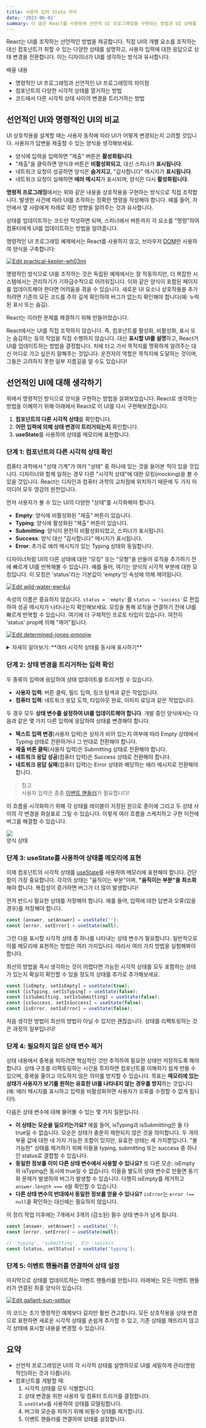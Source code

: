```yaml
---
title: 사용자 입력 State 처리
date: '2023-06-02'
summary: 이 글은 React를 사용하여 선언적 UI 프로그래밍을 구현하는 방법과 UI 상태를 관리하는 전략에 대한 설명을 제공합니다.
---
```


<TOCInline toc={props.toc} asDisclosure />


React는 UI를 조작하는 선언적인 방법을 제공합니다. 직접 UI의 개별 요소를 조작하는 대신 컴포넌트가 취할 수 있는 다양한 상태를 설명하고, 사용자 입력에 대한 응답으로 상태 변경을 전환합니다. 이는 디자이너가 UI를 생각하는 방식과 유사합니다.

배울 내용

- 명령적인 UI 프로그래밍과 선언적인 UI 프로그래밍의 차이점
- 컴포넌트의 다양한 시각적 상태를 열거하는 방법
- 코드에서 다른 시각적 상태 사이의 변경을 트리거하는 방법

## 선언적인 UI와 명령적인 UI의 비교

UI 상호작용을 설계할 때는 사용자 동작에 따라 UI가 어떻게 변경되는지 고려할 것입니다. 사용자가 답변을 제출할 수 있는 양식을 생각해보세요.

- 양식에 입력을 입력하면 "제출" 버튼은 **활성화됩니다**.
- "제출"을 클릭하면 양식과 버튼은 **비활성화되고**, 대신 스피너가 **표시됩니다**.
- 네트워크 요청이 성공하면 양식은 **숨겨지고**, "감사합니다" 메시지가 **표시됩니다**.
- 네트워크 요청이 실패하면 **에러 메시지**가 표시되며, 양식은 다시 **활성화됩니다**.

**명령적 프로그래밍**에서는 위와 같은 내용을 상호작용을 구현하는 방식으로 직접 조작합니다. 발생한 사건에 따라 UI를 조작하는 정확한 명령을 작성해야 합니다. 예를 들어, 차 안에서 옆 사람에게 차례로 회전 방향을 알려주는 것과 유사합니다.

상태를 업데이트하는 코드만 작성하면 되며, 스피너에서 버튼까지 각 요소를 "명령"하여 컴퓨터에게 UI를 업데이트하는 방법을 알려줍니다.

명령적인 UI 프로그래밍 예제에서는 React를 사용하지 않고, 브라우저 [DOM](https://developer.mozilla.org/en-US/docs/Web/API/Document_Object_Model)만 사용하여 양식을 구축합니다:

[![Edit practical-kepler-wh03mi](https://codesandbox.io/static/img/play-codesandbox.svg)](https://codesandbox.io/s/practical-kepler-wh03mi?autoresize=1&fontsize=14&hidenavigation=1&theme=dark)



명령적인 방식으로 UI를 조작하는 것은 독립된 예제에서는 잘 작동하지만, 더 복잡한 시스템에서는 관리하기가 기하급수적으로 어려워집니다. 이와 같은 양식이 포함된 페이지를 업데이트해야 한다면 어려움을 겪을 수 있습니다. 새로운 UI 요소나 상호작용을 추가하려면 기존의 모든 코드를 주의 깊게 확인하여 버그가 없는지 확인해야 합니다(예: 누락된 표시 또는 숨김).

React는 이러한 문제를 해결하기 위해 만들어졌습니다.

React에서는 UI를 직접 조작하지 않습니다. 즉, 컴포넌트를 활성화, 비활성화, 표시 또는 숨김하는 등의 작업을 직접 수행하지 않습니다. 대신 **표시할 UI를 설명**하고, React가 UI를 업데이트하는 방법을 결정합니다. 차에 타고 가서 목적지를 명확하게 알려주는 대신 어디로 가고 싶은지 말해주는 것입니다. 운전자의 역할은 목적지에 도달하는 것이며, 그들은 고려하지 못한 일부 지름길을 알 수도 있습니다!

## 선언적인 UI에 대해 생각하기

위에서 명령적인 방식으로 양식을 구현하는 방법을 살펴보았습니다. React로 생각하는 방법을 이해하기 위해 아래에서 React로 이 UI를 다시 구현해보겠습니다.

1. **컴포넌트의 다른 시각적 상태**를 확인합니다.
2. **어떤 입력에 의해 상태 변경이 트리거되는지** 확인합니다.
3. **useState**를 사용하여 상태를 메모리에 표현합니다.

### 단계 1: 컴포넌트의 다른 시각적 상태 확인

컴퓨터 과학에서 "상태 기계"가 여러 "상태" 중 하나에 있는 것을 들어본 적이 있을 것입니다. 디자이너와 함께 일하는 경우 다른 "시각적 상태"에 대한 모킹(mocking)을 볼 수 있을 것입니다. React는 디자인과 컴퓨터 과학의 교차점에 위치하기 때문에 두 가지 아이디어 모두 영감의 원천입니다.

먼저 사용자가 볼 수 있는 UI의 다양한 "상태"를 시각화해야 합니다.

- **Empty**: 양식에 비활성화된 "제출" 버튼이 있습니다.
- **Typing**: 양식에 활성화된 "제출" 버튼이 있습니다.
- **Submitting**: 양식이 완전히 비활성화되었고, 스피너가 표시됩니다.
- **Success**: 양식 대신 "감사합니다" 메시지가 표시됩니다.
- **Error**: 추가로 에러 메시지가 있는 Typing 상태와 동일합니다.

디자이너처럼 UI의 다른 상태에 대한 "모킹" 또는 "모형"을 만들어 로직을 추가하기 전에 빠르게 UI를 반복해볼 수 있습니다. 예를 들어, 여기는 양식의 시각적 부분에 대한 모킹입니다. 이 모킹은 'status'라는 기본값이 'empty'인 속성에 의해 제어됩니다.

[![Edit wild-water-ewr4uj](https://codesandbox.io/static/img/play-codesandbox.svg)](https://codesandbox.io/s/wild-water-ewr4uj?autoresize=1&fontsize=14&hidenavigation=1&theme=dark)



속성의 이름은 중요하지 않습니다. `status = 'empty'`를 `status = 'success'`로 편집하여 성공 메시지가 나타나는지 확인해보세요. 모킹을 통해 로직을 연결하기 전에 UI를 빠르게 반복할 수 있습니다. 여기에 더 구체적인 프로토 타입이 있습니다. 여전히 'status' prop에 의해 "제어"됩니다.

[![Edit determined-jones-pmnojw](https://codesandbox.io/static/img/play-codesandbox.svg)](https://codesandbox.io/s/determined-jones-pmnojw?autoresize=1&fontsize=14&hidenavigation=1&theme=dark)



<details className="bg-gray-100 p-2 rounded-md">
  <summary>자세히 알아보기: **여러 시각적 상태를 동시에 표시하기**</summary>


컴포넌트에 많은 시각적 상태가 있는 경우 모든 상태를 한 페이지에 표시하는 것이 편리할 수 있습니다.

[![Edit peaceful-leaf-f0p7sj](https://codesandbox.io/static/img/play-codesandbox.svg)](https://codesandbox.io/s/peaceful-leaf-f0p7sj?autoresize=1&fontsize=14&hidenavigation=1&theme=dark)

이와 같은 페이지는 종종 "리빙 스타일 가이드" 또는 "스토리북"이라고 불립니다.
</details>

### 단계 2: 상태 변경을 트리거하는 입력 확인

두 종류의 입력에 응답하여 상태 업데이트를 트리거할 수 있습니다.

- **사용자 입력**: 버튼 클릭, 필드 입력, 링크 탐색과 같은 작업입니다.
- **컴퓨터 입력**: 네트워크 응답 도착, 타임아웃 완료, 이미지 로딩과 같은 작업입니다.

두 경우 모두 **상태 변수를 설정하여 UI를 업데이트해야 합니다**. 개발 중인 양식에서는 다음과 같은 몇 가지 다른 입력에 응답하여 상태를 변경해야 합니다.

- **텍스트 입력 변경**(사용자 입력)은 상자가 비어 있는지 여부에 따라 Empty 상태에서 Typing 상태로 전환하거나 그 반대로 전환해야 합니다.
- **제출 버튼 클릭**(사용자 입력)은 Submitting 상태로 전환해야 합니다.
- **네트워크 응답 성공**(컴퓨터 입력)은 Success 상태로 전환해야 합니다.
- **네트워크 응답 실패**(컴퓨터 입력)는 Error 상태와 해당하는 에러 메시지로 전환해야 합니다.

> 참고  
사용자 입력은 종종 [이벤트 핸들러](https://react.dev/learn/responding-to-events)가 필요합니다!

이 흐름을 시각화하기 위해 각 상태를 레이블이 지정된 원으로 종이에 그리고 두 상태 사이의 각 변경을 화살표로 그릴 수 있습니다. 이렇게 여러 흐름을 스케치하고 구현 이전에 버그를 해결할 수 있습니다.

![](https://react.dev/_next/image?url=%2Fimages%2Fdocs%2Fdiagrams%2Fresponding_to_input_flow.png&w=750&q=75)  
양식 상태

### 단계 3: useState를 사용하여 상태를 메모리에 표현

이제 컴포넌트의 시각적 상태를 [useState](https://react.dev/reference/react/useState)를 사용하여 메모리에 표현해야 합니다. 간단함이 가장 중요합니다. 각각의 상태는 "움직이는 부분"이며, **"움직이는 부분"을 최소화**해야 합니다. 복잡성이 증가하면 버그가 더 많이 발생합니다!

먼저 반드시 필요한 상태를 저장해야 합니다. 예를 들어, 입력에 대한 답변과 오류(있을 경우)를 저장해야 합니다.

```jsx
const [answer, setAnswer] = useState('');
const [error, setError] = useState(null);
```

그런 다음 표시할 시각적 상태 중 하나를 나타내는 상태 변수가 필요합니다. 일반적으로 이를 메모리에 표현하는 방법은 여러 가지입니다. 따라서 여러 가지 방법을 실험해봐야 합니다.

최선의 방법을 즉시 생각하는 것이 어렵다면 가능한 시각적 상태를 모두 포함하는 상태가 있는지 확실히 확인할 수 있을 정도의 상태를 추가로 추가해보세요.

```jsx
const [isEmpty, setIsEmpty] = useState(true);
const [isTyping, setIsTyping] = useState(false);
const [isSubmitting, setIsSubmitting] = useState(false);
const [isSuccess, setIsSuccess] = useState(false);
const [isError, setIsError] = useState(false);
```

처음 생각한 방법이 최선의 방법이 아닐 수 있지만 괜찮습니다. 상태를 리팩토링하는 것은 과정의 일부입니다!

### 단계 4: 필요하지 않은 상태 변수 제거

상태 내용에서 중복을 피하려면 핵심적인 것만 추적하여 필요한 상태만 저장하도록 해야 합니다. 상태 구조를 리팩토링하는 시간을 투자하면 컴포넌트를 이해하기 쉽게 만들 수 있으며, 중복을 줄이고 의도하지 않은 의미를 방지할 수 있습니다. 목표는 **메모리에 있는 상태가 사용자가 보기를 원하는 유효한 UI를 나타내지 않는 경우를 방지**하는 것입니다(예: 에러 메시지를 표시하고 입력을 비활성화하면 사용자가 오류를 수정할 수 없게 됩니다!).

다음은 상태 변수에 대해 물어볼 수 있는 몇 가지 질문입니다.

- **이 상태는 모순을 일으키는가요?** 예를 들어, isTyping과 isSubmitting은 둘 다 true일 수 없습니다. 모순은 상태가 충분히 제한되지 않은 것을 의미합니다. 두 개의 부울 값에 대한 네 가지 가능한 조합이 있지만, 유효한 상태는 세 가지뿐입니다. "불가능한" 상태를 제거하기 위해 이들을 typing, submitting 또는 success 중 하나인 status로 결합할 수 있습니다.
- **동일한 정보를 이미 다른 상태 변수에서 사용할 수 있나요?** 또 다른 모순: isEmpty와 isTyping은 동시에 true일 수 없습니다. 이들을 별도의 상태 변수로 만들면 동기화 문제가 발생하여 버그가 발생할 수 있습니다. 다행히 isEmpty를 제거하고 `answer.length === 0`을 확인할 수 있습니다.
- **다른 상태 변수의 반대에서 동일한 정보를 얻을 수 있나요?** `isError`는 `error !== null`을 확인하는 대신에는 필요하지 않습니다.

이 정리 작업 이후에는 7개에서 3개의 (감소된) 필수 상태 변수가 남게 됩니다.

```jsx
const [answer, setAnswer] = useState('');
const [error, setError] = useState(null);

// 'typing', 'submitting', 또는 'success'
const [status, setStatus] = useState('typing'); 
```

### 단계 5: 이벤트 핸들러를 연결하여 상태 설정

마지막으로 상태를 업데이트하는 이벤트 핸들러를 만듭니다. 아래에는 모든 이벤트 핸들러가 연결된 최종 양식이 있습니다.

[![Edit gallant-sun-vpttuv](https://codesandbox.io/static/img/play-codesandbox.svg)](https://codesandbox.io/s/gallant-sun-vpttuv?autoresize=1&fontsize=14&hidenavigation=1&theme=dark)



이 코드는 초기 명령적인 예제보다 길지만 훨씬 견고합니다. 모든 상호작용을 상태 변경으로 표현하면 새로운 시각적 상태를 손쉽게 추가할 수 있고, 기존 상태를 깨뜨리지 않고 각 상태에 표시할 내용을 변경할 수 있습니다.

## 요약

- 선언적 프로그래밍은 UI의 각 시각적 상태를 설명하므로 UI를 세밀하게 관리(명령적인)하는 것과 다릅니다.
- 컴포넌트를 개발할 때:
  1. 시각적 상태를 모두 식별합니다.
  2. 상태 변경을 위한 사용자 및 컴퓨터 트리거를 결정합니다.
  3. `useState`를 사용하여 상태를 모델링합니다.
  4. 버그와 모순을 피하기 위해 비필수 상태를 제거합니다.
  5. 이벤트 핸들러를 연결하여 상태를 설정합니다.


